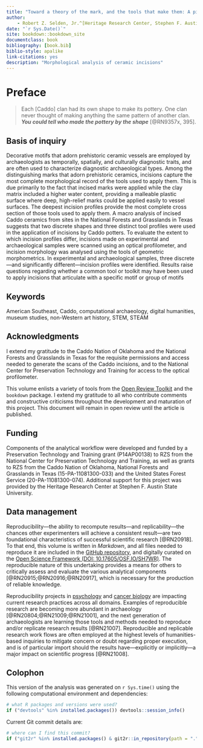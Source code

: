 ```yaml
--- 
title: "Toward a theory of the mark, and the tools that make them: A pilot study of ceramic incision morphology"
author: 
    - Robert Z. Selden, Jr.^[Heritage Research Center, Stephen F. Austin State University; Department of Biology, Stephen F. Austin State University; and Cultural Heritage Department, Jean Monnet University, zselden@sfasu.edu]
date: "`r Sys.Date()`"
site: bookdown::bookdown_site
documentclass: book
bibliography: [book.bib]
biblio-style: apalike
link-citations: yes
description: "Morphological analysis of ceramic incisions"
---
```


# Preface {-}

>Each [Caddo] clan had its own shape to make its pottery. One clan never thought of making anything the same pattern of another clan. **_You could tell who made the pottery by the shape_** [@RN9357x, 395].

## Basis of inquiry

Decorative motifs that adorn prehistoric ceramic vessels are employed by archaeologists as temporally, spatially, and culturally diagnostic traits, and are often used to characterize diagnostic archaeological types. Among the distinguishing marks that adorn prehistoric ceramics, incisions capture the most complete morphological record of the tools used to apply them. This is due primarily to the fact that incised marks were applied while the clay matrix included a higher water content, providing a malleable plastic surface where deep, high-relief marks could be applied easily to vessel surfaces. The deepest incision profiles provide the most complete cross section of those tools used to apply them. A macro analysis of incised Caddo ceramics from sites in the National Forests and Grasslands in Texas suggests that two discrete shapes and three distinct tool profiles were used in the application of incisions by Caddo potters. To evaluate the extent to which incision profiles differ, incisions made on experimental and archaeological samples were scanned using an optical profilometer, and incision morphology was analysed using the tools of geometric morphometrics. In experimental and archaeological samples, three discrete---and significantly different---incision profiles were identified. Results raise questions regarding whether a common tool or toolkit may have been used to apply incisions that articulate with a specific motif or group of motifs

## Keywords {-}
American Southeast, Caddo, computational archaeology, digital humanities, museum studies, non-Western art history, STEM, STEAM

## Acknowledgments {-}

I extend my gratitude to the Caddo Nation of Oklahoma and the National Forests and Grasslands in Texas for the requisite permissions and access needed to generate the scans of the Caddo incisions, and to the National Center for Preservation Technology and Training for access to the optical profilometer. 

This volume enlists a variety of tools from the [Open Review Toolkit](https://www.openreviewtoolkit.org/) and the `bookdown` package. I extend my gratitude to all who contribute comments and constructive criticisms throughout the development and maturation of this project. This document will remain in open review until the article is published.

## Funding {-}

Components of the analytical workflow were developed and funded by a Preservation Technology and Training grant (P14AP00138) to RZS from the National Center for Preservation Technology and Training, as well as grants to RZS from the Caddo Nation of Oklahoma, National Forests and Grasslands in Texas (15-PA-11081300-033) and the United States Forest Service (20-PA-11081300-074). Additional support for this project was provided by the Heritage Research Center at Stephen F. Austin State University.

## Data management {-}

Reproducibility—the ability to recompute results—and replicability—the chances other experimenters will achieve a consistent result—are two foundational characteristics of successful scientific research [@RN20918]. To that end, this volume is written in _Markdown_, and all files needed to reproduce it are included in the [GitHub repository](https://github.com/aksel-blaise/incision), and digitally curated on the [Open Science Framework (DOI: 10.17605/OSF.IO/SH7WR)](https://osf.io/sh7wr/). The reproducible nature of this undertaking provides a means for others to critically assess and evaluate the various analytical components [@RN20915;@RN20916;@RN20917], which is necessary for the production of reliable knowledge.

Reproducibility projects in [psychology](https://osf.io/ezcuj/) and [cancer biology](https://www.cos.io/rpcb) are impacting current research practices across all domains. Examples of reproducible research are becoming more abundant in archaeology [@RN20804;@RN21009;@RN21001], and the next generation of archaeologists are learning those tools and methods needed to reproduce and/or replicate research results [@RN21007]. Reproducible and replicable research work flows are often employed at the highest levels of humanities-based inquiries to mitigate concern or doubt regarding proper execution, and is of particular import should the results have—explicitly or implicitly—a major impact on scientific progress [@RN21008].

## Colophon {-}

This version of the analysis was generated on `r Sys.time()` using the following computational environment and dependencies: 

```r
# what R packages and versions were used?
if ("devtools" %in% installed.packages()) devtools::session_info()
```

Current Git commit details are:

```r
# where can I find this commit? 
if ("git2r" %in% installed.packages() & git2r::in_repository(path = ".")) git2r::repository(here::here())  
```
